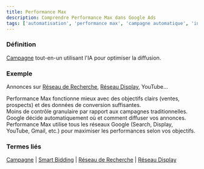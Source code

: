 ```yaml
---
title: Performance Max
description: Comprendre Performance Max dans Google Ads
tags: ['automatisation', 'performance max', 'campagne automatique', 'intelligence artificielle', 'optimisation', 'google ads']
---
```



### Définition
[Campagne](/fr/structure/campaign) tout-en-un utilisant l'IA pour optimiser la diffusion.

### Exemple
Annonces sur [Réseau de Recherche](/fr/formats-networks/search-network), [Réseau Display](/fr/formats-networks/display-network), YouTube…

<Aside type="tip">
Performance Max fonctionne mieux avec des objectifs clairs (ventes, prospects) et des données de conversion suffisantes.
</Aside>

<Aside type="caution">
Moins de contrôle granulaire par rapport aux campagnes traditionnelles. Google décide automatiquement où et comment diffuser vos annonces.
</Aside>

<Aside type="note">
Performance Max utilise tous les réseaux Google (Search, Display, YouTube, Gmail, etc.) pour maximiser les performances selon vos objectifs.
</Aside>

### Termes liés
[Campagne](/fr/structure/campaign) | [Smart Bidding](/fr/automation/smart-bidding) | [Réseau de Recherche](/fr/formats-networks/search-network) | [Réseau Display](/fr/formats-networks/display-network)